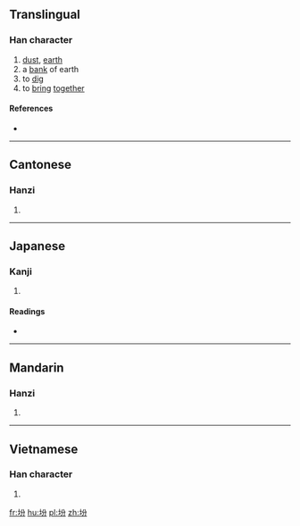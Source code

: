 ==Translingual==

===Han character===
{{Han char|rn=32|rad=土|as=04|sn=7|four=4812<sub>7</sub>|canj=土金尸竹 (GCSH)|ids=⿰[[土]][[分]]}}

# [[dust]], [[earth]]
# a [[bank]] of earth
# to [[dig]]
# to [[bring]] [[together]]

====References====
* {{Han ref|kx=0225.080|dkj=04925|dj=0460.010|hdz=10424.030|uh=574B|ud=22347|bh=CAAE|bd=51886}}

----

==Cantonese==

===Hanzi===
{{yue-hanzi|jyut=[[ban3]], [[fan5]], [[fan6]]|y=ban3, fan5, fan6}}

# {{defn|lang=yue|sort=土04}}

----

==Japanese==

===Kanji===
{{ja-kanji|grade=|rs=土04}}

# {{defn|lang=ja|sort=土04}}

====Readings====
* {{ja-readings|on=[[ふん]] (fun), [[ほん]] (hon), [[ぼん]] (bon)|kun=[[ちり]] (chiri), [[ふりかける]] (furikakeru), [[かきまぜるつつみ]] (kakimazerutsutsumi)}}

----

==Mandarin==

===Hanzi===
{{cmn-hanzi|pin=[[fèn]] ([[fen4]]), [[huài]] ([[huai4]]), [[péi]] ([[pei2]])|wg=fen<sup>4</sup>, huai<sup>4</sup>, p'ei<sup>2</sup>}}

# {{defn|lang=cmn|sort=土04}}

----

==Vietnamese==

===Han character===
{{vi-hantu|[[phân]]|rs=土04}}

# {{defn|lang=vi|sort=土04}}

[[fr:坋]]
[[hu:坋]]
[[pl:坋]]
[[zh:坋]]